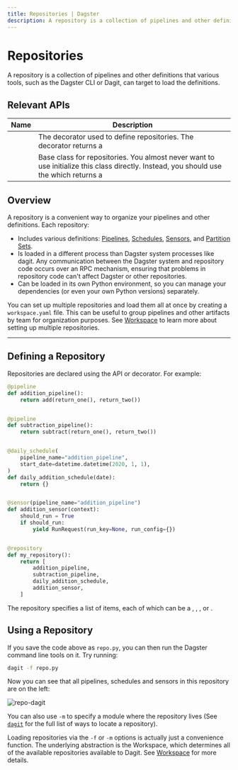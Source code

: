 ```yaml
---
title: Repositories | Dagster
description: A repository is a collection of pipelines and other definitions that various tools, such as the Dagster CLI or Dagit, can target to load the definitions.
---
```


# Repositories

A repository is a collection of pipelines and other definitions that various tools, such as the Dagster CLI or Dagit, can target to load the definitions.

## Relevant APIs

| Name                                       | Description                                                                                                                                                                                                                  |
| ------------------------------------------ | ---------------------------------------------------------------------------------------------------------------------------------------------------------------------------------------------------------------------------- |
| <PyObject object="repository" decorator /> | The decorator used to define repositories. The decorator returns a <PyObject object="RepositoryDefinition" />                                                                                                                |
| <PyObject object="RepositoryDefinition" /> | Base class for repositories. You almost never want to use initialize this class directly. Instead, you should use the <PyObject object="repository" decorator /> which returns a <PyObject object="RepositoryDefinition"  /> |

## Overview

A repository is a convenient way to organize your pipelines and other definitions. Each repository:

- Includes various definitions: [Pipelines](/concepts/solids-pipelines/pipelines), [Schedules](/concepts/partitions-schedules-sensors/schedules), [Sensors](/concepts/partitions-schedules-sensors/sensors), and [Partition Sets](/concepts/partitions-schedules-sensors/partitions).
- Is loaded in a different process than Dagster system processes like dagit. Any communication between the Dagster system and repository code occurs over an RPC mechanism, ensuring that problems in repository code can't affect Dagster or other repositories.
- Can be loaded in its own Python environment, so you can manage your dependencies (or even your own Python versions) separately.

You can set up multiple repositories and load them all at once by creating a `workspace.yaml` file. This can be useful to group pipelines and other artifacts by team for organization purposes. See [Workspace](/concepts/repositories-workspaces/workspaces) to learn more about setting up multiple repositories.

---

## Defining a Repository

Repositories are declared using the <PyObject module="dagster" object="RepositoryDefinition" /> API or <PyObject module="dagster" object="repository" /> decorator. For example:

```python file=/concepts/repositories_workspaces/repository_definition.py startafter=start_repository_definition_marker_0 endbefore=end_repository_definition_marker_0
@pipeline
def addition_pipeline():
    return add(return_one(), return_two())


@pipeline
def subtraction_pipeline():
    return subtract(return_one(), return_two())


@daily_schedule(
    pipeline_name="addition_pipeline",
    start_date=datetime.datetime(2020, 1, 1),
)
def daily_addition_schedule(date):
    return {}


@sensor(pipeline_name="addition_pipeline")
def addition_sensor(context):
    should_run = True
    if should_run:
        yield RunRequest(run_key=None, run_config={})


@repository
def my_repository():
    return [
        addition_pipeline,
        subtraction_pipeline,
        daily_addition_schedule,
        addition_sensor,
    ]
```

The repository specifies a list of items, each of which can be a <PyObject module="dagster" object="PipelineDefinition"/>, <PyObject module="dagster" object="ScheduleDefinition" />, <PyObject module="dagster" object="SensorDefinition" />, or <PyObject module="dagster" object="PartitionSetDefinition" />.

## Using a Repository

If you save the code above as `repo.py`, you can then run the Dagster command line tools on it. Try running:

```bash
dagit -f repo.py
```

Now you can see that all pipelines, schedules and sensors in this repository are on the left:

<Image
alt="repo-dagit"
src="/images/concepts/repo-dagit.png"
width={4032}
height={2454}
/>

You can also use `-m` to specify a module where the repository lives (See [`dagit`](/\_apidocs/cli#dagit) for the full list of ways to locate a repository).

Loading repositories via the `-f` or `-m` options is actually just a convenience function. The underlying abstraction is the Workspace, which determines all of the available repositories available to Dagit. See [Workspace](/concepts/repositories-workspaces/workspaces) for more details.
